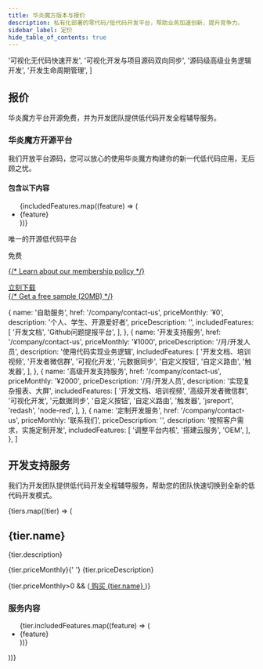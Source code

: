 ```yaml
---
title: 华炎魔方版本与报价
description: 私有化部署的零代码/低代码开发平台，帮助业务加速创新，提升竞争力。
sidebar_label: 定价
hide_table_of_contents: true
---
```




  '可视化无代码快速开发',
  '可视化开发与项目源码双向同步',
  '源码级高级业务逻辑开发',
  '开发生命周期管理',
]

<div className="bg-gray-100">
  <div className="pt-12 sm:pt-16 lg:pt-20">
    <div className="max-w-7xl mx-auto px-4 sm:px-6 lg:px-8">
      <div className="text-center">
        <h2 className="text-3xl font-extrabold text-gray-900 sm:text-4xl lg:text-5xl">报价</h2>
        <p className="mt-4 text-xl text-gray-600">
          华炎魔方平台开源免费，并为开发团队提供低代码开发全程辅导服务。
        </p>
      </div>
    </div>
  </div>
  <div className="mt-8 bg-white sm:mt-12">
    <div className="relative">
      <div className="absolute inset-0 h-1/2 bg-gray-100" />
      <div className="relative max-w-7xl mx-auto px-4 sm:px-6 lg:px-8">
        <div className="max-w-lg mx-auto rounded-lg shadow-lg overflow-hidden lg:max-w-none lg:flex">
          <div className="flex-1 bg-white px-6 py-8 lg:p-12">
            <h3 className="text-2xl font-extrabold text-gray-900 sm:text-3xl lg:text-4xl">华炎魔方开源平台</h3>
            <p className="mt-6 text-base text-gray-500">
              我们开放平台源码，您可以放心的使用华炎魔方构建你的新一代低代码应用，无后顾之忧。
            </p>
            <div className="mt-8">
              <div className="flex items-center">
                <h4 className="flex-shrink-0 pr-4 bg-white text-sm tracking-wider font-semibold uppercase text-blue-600">
                  包含以下内容
                </h4>
                <div className="flex-1 border-t-2 border-gray-200" />
              </div>
              <ul className="mt-8 space-y-5 lg:space-y-0 lg:grid lg:grid-cols-2 lg:gap-x-8 lg:gap-y-5">
                {includedFeatures.map((feature) => (
                  <li key={feature} className="flex items-start lg:col-span-1">
                    <div className="flex-shrink-0">
                      <CheckCircleIcon className="h-5 w-5 text-green-400" aria-hidden="true" />
                    </div>
                    <span className="ml-3 text-sm text-gray-700">{feature}</span>
                  </li>
                ))}
              </ul>
            </div>
          </div>
          <div className="py-8 px-6 text-center bg-gray-50 lg:flex-shrink-0 lg:flex lg:flex-col lg:justify-center lg:p-12">
            <p className="text-lg leading-6 font-medium text-gray-900">唯一的开源低代码平台</p>
            <div className="mt-4 flex items-center justify-center text-4xl font-extrabold text-gray-900">
              <span>免费</span>
              <span className="ml-3 text-xl font-medium text-gray-500"></span>
            </div>
            <p className="mt-4 text-sm">
              <a href="#" className="font-medium text-gray-500 underline">
                {/* Learn about our membership policy */}
              </a>
            </p>
            <div className="mt-6">
              <div className="rounded-md shadow">
                <a
                  href="/help/deploy/"
                  className="flex items-center justify-center px-5 py-3 border border-transparent text-base font-medium rounded-md text-white bg-gray-800 hover:bg-gray-900"
                >
                  立刻下载
                </a>
              </div>
            </div>
            <div className="mt-4 text-sm">
              <a href="#" className="font-medium text-gray-900">
                {/* Get a free sample <span className="font-normal text-gray-500">(20MB)</span> */}
              </a>
            </div>
          </div>
        </div>
      </div>
    </div>
  </div>
</div>

  {
    name: '自助服务',
    href: '/company/contact-us',
    priceMonthly: '¥0',
    description: '个人、学生、开源爱好者',
    priceDescription: '',
    includedFeatures: [
      '开发文档', 
      'Github问题提报平台', 
    ],
  },
  {
    name: '开发支持服务',
    href: '/company/contact-us',
    priceMonthly: '¥1000',
    priceDescription: '/月/开发人员',
    description: '使用代码实现业务逻辑',
    includedFeatures: [
      '开发文档、培训视频', 
      '开发者微信群', 
      '可视化开发',
      '元数据同步',
      '自定义按钮',
      '自定义路由',
      '触发器',
    ],
  },
  {
    name: '高级开发支持服务',
    href: '/company/contact-us',
    priceMonthly: '¥2000',
    priceDescription: '/月/开发人员',
    description: '实现复杂报表、大屏',
    includedFeatures: [
      '开发文档、培训视频', 
      '高级开发者微信群', 
      '可视化开发',
      '元数据同步',
      '自定义按钮',
      '自定义路由',
      '触发器',
      'jsreport',
      'redash',
      'node-red',
    ],
  },
  {
    name: '定制开发服务',
    href: '/company/contact-us',
    priceMonthly: '联系我们',
    priceDescription: '',
    description: '按照客户需求，实施定制开发',
    includedFeatures: [
      '调整平台内核',
      '搭建云服务',
      'OEM',
    ],
  },
]

<div class="bg-white">
  <div className="max-w-7xl mx-auto py-24 px-4 sm:px-6 lg:px-8">
      <div className="text-left">
        <h2 className="text-2xl font-extrabold text-gray-900 sm:text-3xl lg:text-4xl">开发支持服务</h2>
        <p className="mt-4 text-xl text-gray-600">
          我们为开发团队提供低代码开发全程辅导服务，帮助您的团队快速切换到全新的低代码开发模式。
        </p>
      </div>
      <div className="mt-8 space-y-4 sm:mt-12 sm:space-y-0 sm:grid sm:grid-cols-2 sm:gap-6 lg:max-w-4xl lg:mx-auto xl:max-w-none xl:mx-0 xl:grid-cols-4">
        {tiers.map((tier) => (
          <div key={tier.name} className="border border-gray-200 rounded-lg shadow-sm divide-y divide-gray-200">
            <div className="p-6">
              <h2 className="text-lg leading-6 font-medium text-gray-900">{tier.name}</h2>
              <p className="mt-4 text-sm text-gray-500">{tier.description}</p>
              <p className="mt-8">
                <span className="text-4xl font-extrabold text-gray-900">{tier.priceMonthly}</span>{' '}
                <span className="text-base font-medium text-gray-500">{tier.priceDescription}</span>
              </p>
              {tier.priceMonthly>0 && (<a
                href={tier.href}
                target='blank'
                className="mt-8 block w-full bg-gray-800 border border-gray-800 rounded-md py-2 text-sm font-semibold text-white text-center hover:bg-gray-900"
              >
                购买 {tier.name}
              </a>)}
            </div>
            <div className="pt-6 pb-8 px-6">
              <h3 className="text-xs font-medium text-gray-900 tracking-wide uppercase">服务内容</h3>
              <ul className="mt-6 space-y-4">
                {tier.includedFeatures.map((feature) => (
                  <li key={feature} className="flex space-x-3">
                    <CheckIcon className="flex-shrink-0 h-5 w-5 text-green-500" aria-hidden="true" />
                    <span className="text-sm text-gray-500">{feature}</span>
                  </li>
                ))}
              </ul>
            </div>
          </div>
        ))}
      </div>
  </div>
</div>






